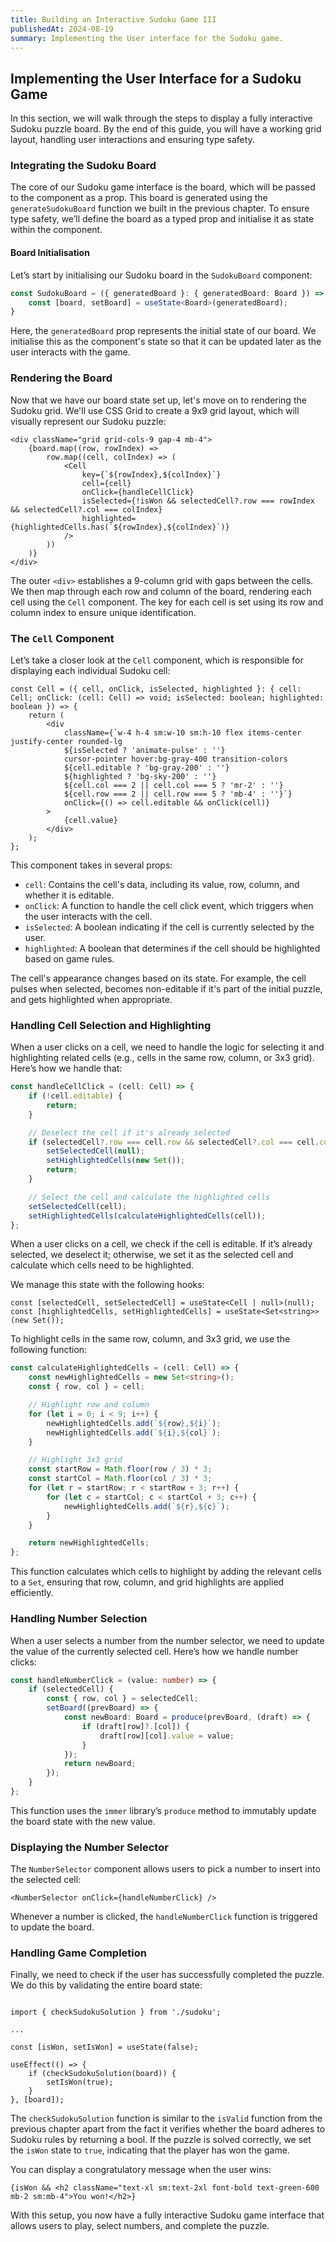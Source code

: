 ```yaml
---
title: Building an Interactive Sudoku Game III
publishedAt: 2024-08-19
summary: Implementing the User interface for the Sudoku game.
---
```


## Implementing the User Interface for a Sudoku Game

In this section, we will walk through the steps to display a fully interactive Sudoku puzzle board. By the end of this guide, you will have a working grid layout, handling user interactions and ensuring type safety.

### Integrating the Sudoku Board

The core of our Sudoku game interface is the board, which will be passed to the component as a prop. This board is generated using the `generateSudokuBoard` function we built in the previous chapter. To ensure type safety, we’ll define the board as a typed prop and initialise it as state within the component.

#### Board Initialisation

Let’s start by initialising our Sudoku board in the `SudokuBoard` component:

```typescript
const SudokuBoard = ({ generatedBoard }: { generatedBoard: Board }) => {
    const [board, setBoard] = useState<Board>(generatedBoard);
}
```

Here, the `generatedBoard` prop represents the initial state of our board. We initialise this as the component's state so that it can be updated later as the user interacts with the game.

### Rendering the Board

Now that we have our board state set up, let's move on to rendering the Sudoku grid. We'll use CSS Grid to create a 9x9 grid layout, which will visually represent our Sudoku puzzle:

```tsx
<div className="grid grid-cols-9 gap-4 mb-4">
    {board.map((row, rowIndex) =>
        row.map((cell, colIndex) => (
            <Cell
                key={`${rowIndex},${colIndex}`}
                cell={cell}
                onClick={handleCellClick}
                isSelected={!isWon && selectedCell?.row === rowIndex && selectedCell?.col === colIndex}
                highlighted={highlightedCells.has(`${rowIndex},${colIndex}`)}
            />
        ))
    )}
</div>
```

The outer `<div>` establishes a 9-column grid with gaps between the cells. We then map through each row and column of the board, rendering each cell using the `Cell` component. The key for each cell is set using its row and column index to ensure unique identification.

### The `Cell` Component

Let’s take a closer look at the `Cell` component, which is responsible for displaying each individual Sudoku cell:

```tsx
const Cell = ({ cell, onClick, isSelected, highlighted }: { cell: Cell; onClick: (cell: Cell) => void; isSelected: boolean; highlighted: boolean }) => {
    return (
        <div
            className={`w-4 h-4 sm:w-10 sm:h-10 flex items-center justify-center rounded-lg 
            ${isSelected ? 'animate-pulse' : ''} 
            cursor-pointer hover:bg-gray-400 transition-colors 
            ${cell.editable ? 'bg-gray-200' : ''} 
            ${highlighted ? 'bg-sky-200' : ''} 
            ${cell.col === 2 || cell.col === 5 ? 'mr-2' : ''} 
            ${cell.row === 2 || cell.row === 5 ? 'mb-4' : ''}`}
            onClick={() => cell.editable && onClick(cell)}
        >
            {cell.value}
        </div>
    );
};
```

This component takes in several props:
- `cell`: Contains the cell's data, including its value, row, column, and whether it is editable.
- `onClick`: A function to handle the cell click event, which triggers when the user interacts with the cell.
- `isSelected`: A boolean indicating if the cell is currently selected by the user.
- `highlighted`: A boolean that determines if the cell should be highlighted based on game rules.

The cell's appearance changes based on its state. For example, the cell pulses when selected, becomes non-editable if it's part of the initial puzzle, and gets highlighted when appropriate.

### Handling Cell Selection and Highlighting

When a user clicks on a cell, we need to handle the logic for selecting it and highlighting related cells (e.g., cells in the same row, column, or 3x3 grid). Here’s how we handle that:

```typescript
const handleCellClick = (cell: Cell) => {
    if (!cell.editable) {
        return;
    }

    // Deselect the cell if it's already selected
    if (selectedCell?.row === cell.row && selectedCell?.col === cell.col) {
        setSelectedCell(null);
        setHighlightedCells(new Set());
        return;
    }

    // Select the cell and calculate the highlighted cells
    setSelectedCell(cell);
    setHighlightedCells(calculateHighlightedCells(cell));
};
```

When a user clicks on a cell, we check if the cell is editable. If it’s already selected, we deselect it; otherwise, we set it as the selected cell and calculate which cells need to be highlighted.

We manage this state with the following hooks:

```tsx
const [selectedCell, setSelectedCell] = useState<Cell | null>(null);
const [highlightedCells, setHighlightedCells] = useState<Set<string>>(new Set());
```

To highlight cells in the same row, column, and 3x3 grid, we use the following function:

```typescript
const calculateHighlightedCells = (cell: Cell) => {
    const newHighlightedCells = new Set<string>();
    const { row, col } = cell;

    // Highlight row and column
    for (let i = 0; i < 9; i++) {
        newHighlightedCells.add(`${row},${i}`);
        newHighlightedCells.add(`${i},${col}`);
    }

    // Highlight 3x3 grid
    const startRow = Math.floor(row / 3) * 3;
    const startCol = Math.floor(col / 3) * 3;
    for (let r = startRow; r < startRow + 3; r++) {
        for (let c = startCol; c < startCol + 3; c++) {
            newHighlightedCells.add(`${r},${c}`);
        }
    }

    return newHighlightedCells;
};
```

This function calculates which cells to highlight by adding the relevant cells to a `Set`, ensuring that row, column, and grid highlights are applied efficiently.

### Handling Number Selection

When a user selects a number from the number selector, we need to update the value of the currently selected cell. Here’s how we handle number clicks:

```typescript
const handleNumberClick = (value: number) => {
    if (selectedCell) {
        const { row, col } = selectedCell;
        setBoard((prevBoard) => {
            const newBoard: Board = produce(prevBoard, (draft) => {
                if (draft[row]?.[col]) {
                    draft[row][col].value = value;
                }
            });
            return newBoard;
        });
    }
};
```

This function uses the `immer` library’s `produce` method to immutably update the board state with the new value.

### Displaying the Number Selector

The `NumberSelector` component allows users to pick a number to insert into the selected cell:

```tsx
<NumberSelector onClick={handleNumberClick} />
```

Whenever a number is clicked, the `handleNumberClick` function is triggered to update the board.

### Handling Game Completion

Finally, we need to check if the user has successfully completed the puzzle. We do this by validating the entire board state:


```tsx

import { checkSudokuSolution } from './sudoku';

... 

const [isWon, setIsWon] = useState(false);

useEffect(() => {
    if (checkSudokuSolution(board)) {
        setIsWon(true);
    }
}, [board]);
```


The `checkSudokuSolution` function is similar to the `isValid` function from the previous chapter apart from the fact it verifies whether the board adheres to Sudoku rules by returning a bool. If the puzzle is solved correctly, we set the `isWon` state to `true`, indicating that the player has won the game.

You can display a congratulatory message when the user wins:

```tsx
{isWon && <h2 className="text-xl sm:text-2xl font-bold text-green-600 mb-2 sm:mb-4">You won!</h2>}
```

With this setup, you now have a fully interactive Sudoku game interface that allows users to play, select numbers, and complete the puzzle. 
